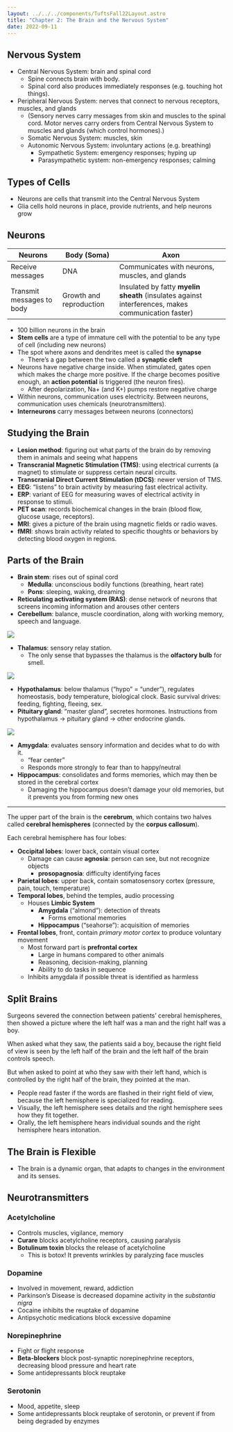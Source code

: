```yaml
---
layout: ../../../components/TuftsFall22Layout.astro
title: "Chapter 2: The Brain and the Nervous System"
date: 2022-09-11
---
```


## Nervous System

- Central Nervous System: brain and spinal cord
  - Spine connects brain with body.
  - Spinal cord also produces immediately responses (e.g. touching hot things).
- Peripheral Nervous System: nerves that connect to nervous receptors, muscles, and glands
  - (Sensory nerves carry messages from skin and muscles to the spinal cord. Motor nerves carry orders from Central Nervous System to muscles and glands (which control hormones).)
  - Somatic Nervous System: muscles, skin
  - Autonomic Nervous System: involuntary actions (e.g. breathing)
    - Sympathetic System: emergency responses; hyping up
    - Parasympathetic system: non-emergency responses; calming

## Types of Cells

- Neurons are cells that transmit into the Central Nervous System
- Glia cells hold neurons in place, provide nutrients, and help neurons grow

## Neurons

| Neurons                   | Body (Soma)             | Axon                                                                                               |
| ------------------------- | ----------------------- | -------------------------------------------------------------------------------------------------- |
| Receive messages          | DNA                     | Communicates with neurons, muscles, and glands                                                     |
| Transmit messages to body | Growth and reproduction | Insulated by fatty **myelin sheath** (insulates against interferences, makes communication faster) |

- 100 billion neurons in the brain
- **Stem cells** are a type of immature cell with the potential to be any type of cell (including new neurons)
- The spot where axons and dendrites meet is called the **synapse**
  - There’s a gap between the two called a **synaptic cleft**
- Neurons have negative charge inside. When stimulated, gates open which makes the charge more positive. If the charge becomes positive enough, an **action potential** is triggered (the neuron fires).
  - After depolarization, Na+ (and K+) pumps restore negative charge
- Within neurons, communication uses electricity. Between neurons, communication uses chemicals (neurotransmitters).
- **Interneurons** carry messages between neurons (connectors)

## Studying the Brain

- **Lesion method**: figuring out what parts of the brain do by removing them in animals and seeing what happens
- **Transcranial Magnetic Stimulation (TMS)**: using electrical currents (a magnet) to stimulate or suppress certain neural circuits.
- **Transcranial Direct Current Stimulation (tDCS)**: newer version of TMS.
- **EEG**: “listens” to brain activity by measuring fast electrical activity.
- **ERP**: variant of EEG for measuring waves of electrical activity in response to stimuli.
- **PET scan**: records biochemical changes in the brain (blood flow, glucose usage, receptors).
- **MRI**: gives a picture of the brain using magnetic fields or radio waves.
- **fMRI**: shows brain activity related to specific thoughts or behaviors by detecting blood oxygen in regions.

## Parts of the Brain

- **Brain stem**: rises out of spinal cord
  - **Medulla**: unconscious bodily functions (breathing, heart rate)
  - **Pons**: sleeping, waking, dreaming
- **Reticulating activating system (RAS)**: dense network of neurons that screens incoming information and arouses other centers
- **Cerebellum**: balance, muscle coordination, along with working memory, speech and language.

![](https://share.cleanshot.com/xe019Z/download)

- **Thalamus**: sensory relay station.
  - The only sense that bypasses the thalamus is the **olfactory bulb** for smell.

![](https://share.cleanshot.com/fxDAHH/download)

- **Hypothalamus**: below thalamus (“hypo” = “under”), regulates homeostasis, body temperature, biological clock. Basic survival drives: feeding, fighting, fleeing, sex.
- **Pituitary gland**: “master gland”, secretes hormones. Instructions from hypothalamus → pituitary gland → other endocrine glands.

![](https://share.cleanshot.com/vio5A0/download)

- **Amygdala**: evaluates sensory information and decides what to do with it.
  - “fear center”
  - Responds more strongly to fear than to happy/neutral
- **Hippocampus**: consolidates and forms memories, which may then be stored in the cerebral cortex
  - Damaging the hippocampus doesn’t damage your old memories, but it prevents you from forming new ones

---

The upper part of the brain is the **cerebrum**, which contains two halves called **cerebral hemispheres** (connected by the **corpus callosum**).

Each cerebral hemisphere has four lobes:

- **Occipital lobes**: lower back, contain visual cortex
  - Damage can cause **agnosia**: person can see, but not recognize objects
    - **prosopagnosia**: difficulty identifying faces
- **Parietal lobes**: upper back, contain somatosensory cortex (pressure, pain, touch, temperature)
- **Temporal lobes**, behind the temples, audio processing
  - Houses **Limbic System**
    - **Amygdala** (“almond”): detection of threats
      - Forms emotional memories
    - **Hippocampus** (“seahorse”): acquisition of memories
- **Frontal lobes**, front, contain _primary motor cortex_ to produce voluntary movement
  - Most forward part is **prefrontal cortex**
    - Large in humans compared to other animals
    - Reasoning, decision-making, planning
    - Ability to do tasks in sequence
  - Inhibits amygdala if possible threat is identified as harmless

## Split Brains

Surgeons severed the connection between patients’ cerebral hemispheres, then showed a picture where the left half was a man and the right half was a boy.

When asked what they saw, the patients said a boy, because the right field of view is seen by the left half of the brain and the left half of the brain controls speech.

But when asked to point at who they saw with their left hand, which is controlled by the right half of the brain, they pointed at the man.

- People read faster if the words are flashed in their right field of view, because the left hemisphere is specialized for reading.
- Visually, the left hemisphere sees details and the right hemisphere sees how they fit together.
- Orally, the left hemisphere hears individual sounds and the right hemisphere hears intonation.

## The Brain is Flexible

- The brain is a dynamic organ, that adapts to changes in the environment and its senses.

## Neurotransmitters

### Acetylcholine

- Controls muscles, vigilance, memory
- **Curare** blocks acetylcholine receptors, causing paralysis
- **Botulinum toxin** blocks the release of acetylcholine
  - This is botox! It prevents wrinkles by paralyzing face muscles

### Dopamine

- Involved in movement, reward, addiction
- Parkinson’s Disease is decreased dopamine activity in the _substantia nigra_
- Cocaine inhibits the reuptake of dopamine
- Antipsychotic medications block excessive dopamine

### Norepinephrine

- Fight or flight response
- **Beta-blockers** block post-synaptic norepinephrine receptors, decreasing blood pressure and heart rate
- Some antidepressants block reuptake

### Serotonin

- Mood, appetite, sleep
- Some antidepressants block reuptake of serotonin, or prevent if from being degraded by enzymes
